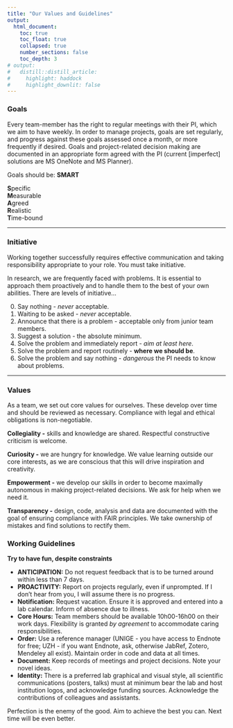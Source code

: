 ```yaml
---
title: "Our Values and Guidelines"
output:
  html_document:
    toc: true
    toc_float: true
    collapsed: true
    number_sections: false
    toc_depth: 3
# output:
#   distill::distill_article:
#     highlight: haddock
#     highlight_downlit: false
---
```


```{=html}
<style> 
  distill-site-header {
    background-color: red;
  }
</style>
```
### Goals

Every team-member has the right to regular meetings with their PI, which we aim to have weekly. In order to manage projects, goals are set regularly, and progress against these goals assessed once a month, or more frequently if desired. Goals and project-related decision making are documented in an appropriate form agreed with the PI (current [imperfect] solutions are MS OneNote and MS Planner). 

Goals should be: **SMART**

**S**pecific  
**M**easurable  
**A**greed  
**R**ealistic   
**T**ime-bound  

***
### Initiative
Working together successfully requires effective communication and taking responsibility appropriate to your role. You must take initiative.

In research, we are frequently faced with problems. It is essential to approach them proactively and to handle them to the best of your own abilities. There are levels of initiative…  

0. Say nothing - _never_ acceptable. 
1. Waiting to be asked - _never_ acceptable. 
2. Announce that there is a problem - acceptable only from junior team members. 
3. Suggest a solution - the absolute minimum. 
4. Solve the problem and immediately report - *aim at least here*. 
5. Solve the problem and report routinely - **where we should be**. 
6. Solve the problem and say nothing - _dangerous_ the PI needs to know about problems. 

***
### Values ###

As a team, we set out core values for ourselves. These develop over time and should be reviewed as necessary. Compliance with legal and ethical obligations is non-negotiable.

**Collegiality -** skills and knowledge are shared. Respectful constructive criticism is welcome.

**Curiosity -** we are hungry for knowledge. We value learning outside our core interests, as we are conscious that this will drive inspiration and creativity.

**Empowerment -** we develop our skills in order to become maximally autonomous in making project-related decisions. We ask for help when we need it.

**Transparency -** design, code, analysis and data are documented with the goal of ensuring compliance with FAIR principles. We take ownership of mistakes and find solutions to rectify them. 

### Working Guidelines ### 
**Try to have fun, despite constraints**  

* **ANTICIPATION:** Do not request feedback that is to be turned around within less than 7 days.  
* **PROACTIVITY:** Report on projects regularly, even if unprompted. If I don't hear from you, I will assume there is no progress.  
* **Notification:** Request vacation. Ensure it is approved and entered into a lab calendar. Inform of absence due to illness.  
* **Core Hours:** Team members should be available 10h00-16h00 on their work days. Flexibility is granted _by agreement_ to accommodate caring responsibilities.  
* **Order:** Use a reference manager (UNIGE - you have access to Endnote for free; UZH - if you want Endnote, ask, otherwise JabRef, Zotero, Mendeley all exist). Maintain order in code and data at all times.   
* **Document:** Keep records of meetings and project decisions. Note your novel ideas.   
* **Identity:** There is a preferred lab graphical and visual style, all scientific communications (posters, talks) must at minimum bear the lab and host institution logos, and acknowledge funding sources. Acknowledge the contributions of colleagues and assistants.

Perfection is the enemy of the good. Aim to achieve the best you can. Next time will be even better. 


